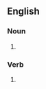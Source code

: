 ==English==

===Noun===
{{head|en|noun form}}

# {{plural of|grift|lang=en}}

===Verb===
{{head|en|verb form}}

# {{en-third-person singular of|grift}}